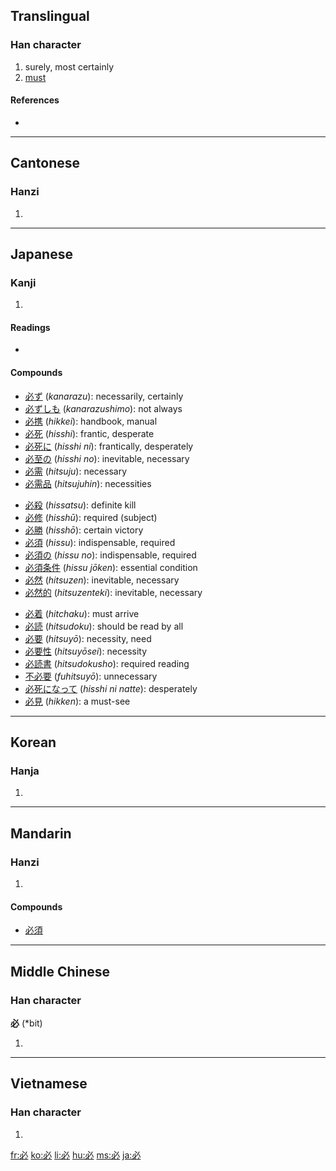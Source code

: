 ==Translingual==

===Han character===
{{Han char|rn=61|rad=心|as=01|sn=4|four=3300<sub>0</sub>|canj=心竹 (PH)|ids=⿻[[心]][[丿]]}}

# surely, most certainly
# [[must]]

====References====
* {{Han ref|kx=0375.020|dkj=10299|dj=0701.040|hdz=42267.020|uh=5FC5|ud=24517|bh=A5B2|bd=42418}}

----

==Cantonese==

===Hanzi===
{{yue-hanzi|jyut=|y=bit1}}

# {{defn|Cantonese|sort=心01}}

----

==Japanese==

===Kanji===
{{ja-kanji|grade=4|rs=心01}}

# {{defn|Japanese}}

====Readings====
* {{ja-readings|on=[[ひつ]] (''hitsu'')|kun=[[かならず]] ([[必ず]], ''kanarazu'')|nanori=[[さだ]] (''sada''), [[さだむ]] (''sadamu'')}}

====Compounds====
{{top3}}
*[[必ず]] (''kanarazu''): necessarily, certainly
*[[必ずしも]] (''kanarazushimo''): not always
*[[必携]] (''hikkei''): handbook, manual
*[[必死]] (''hisshi''): frantic, desperate
*[[必死に]] (''hisshi ni''): frantically, desperately
*[[必至の]] (''hisshi no''): inevitable, necessary
*[[必需]] (''hitsuju''): necessary
*[[必需品]] (''hitsujuhin''): necessities
{{mid3}}
*[[必殺]] (''hissatsu''): definite kill
*[[必修]] (''hisshū''): required (subject)
*[[必勝]] (''hisshō''): certain victory
*[[必須]] (''hissu''): indispensable, required
*[[必須の]] (''hissu no''): indispensable, required
*[[必須条件]] (''hissu jōken''): essential condition
*[[必然]] (''hitsuzen''): inevitable, necessary
*[[必然的]] (''hitsuzenteki''): inevitable, necessary
{{mid3}}
*[[必着]] (''hitchaku''): must arrive
*[[必読]] (''hitsudoku''): should be read by all
*[[必要]] (''hitsuyō''): necessity, need
*[[必要性]] (''hitsuyōsei''): necessity
*[[必読書]] (''hitsudokusho''): required reading
*[[不必要]] (''fuhitsuyō''): unnecessary
*[[必死になって]] (''hisshi ni natte''): desperately
*[[必見]] (''hikken''): a must-see
{{bottom3}}
----

==Korean==

===Hanja===
{{ko-hanja|hangeul=필|eumhun=|rv=pil|mr=p'il|y=phil}}

# {{defn|Korean|sort=心01}}

----

==Mandarin==

===Hanzi===
{{cmn-hanzi|pin=[[bì]] ([[bi4]])|wg=pi<sup>4</sup>}}

# {{defn|Mandarin|sort=心01}}

====Compounds====
* [[必須]]

----

==Middle Chinese==

===Han character===
'''必''' (*bit)<!--asterisk indicates that this is a reconstructed pronunciation-->

# {{defn|Middle Chinese|sort=心01}}

----

==Vietnamese==

===Han character===
{{vi-hantu|[[tất]], [[ắt]]|rs=心01}}

# {{defn|Vietnamese|sort=心01}}

[[fr:必]]
[[ko:必]]
[[li:必]]
[[hu:必]]
[[ms:必]]
[[ja:必]]